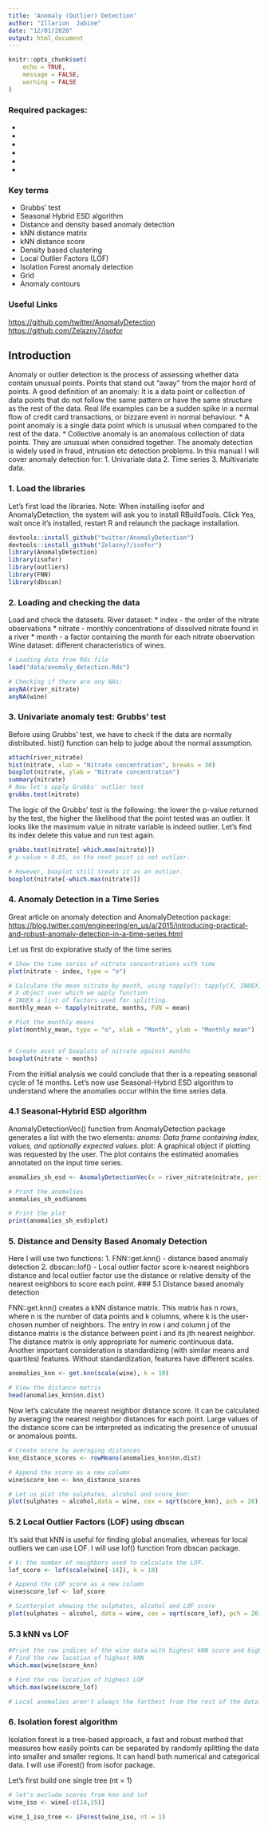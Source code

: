 ---
title: 'Anomaly (Outlier) Detection'
author: "Illarion  Jabine"
date: "12/01/2020"
output: html_document
---

```{r setup, include=FALSE}
knitr::opts_chunk$set(
	echo = TRUE,
	message = FALSE,
	warning = FALSE
)
```


### Required packages:

* [AnomalyDetection]: Anomaly Detection Using Seasonal Hybrid Extreme Studentized Deviate Test
* [outliers]: Tests for outliers 
* [devtools]: Required to install AnomalyDetection and isofor from github
* [FNN]: Fast Nearest Neighbor Search Algorithms
* [dbscan]: Density Based Clustering of Applications with Noise
* [isofor]: Isolation Forest Anomaly Detection


### Key terms
 * Grubbs' test 
 * Seasonal Hybrid ESD algorithm
 * Distance and density based anomaly detection
 * kNN distance matrix
 * kNN distance score
 * Density based clustering
 * Local Outlier Factors (LOF)
 * Isolation Forest anomaly detection
 * Grid
 * Anomaly contours


### Useful Links
<https://github.com/twitter/AnomalyDetection>
<https://github.com/Zelazny7/isofor>

## Introduction

Anomaly or outlier detection is the process of assessing whether data contain unusual points. Points that stand out "away" from the major hord of points.
A good definition of an anomaly:
It is a data point or collection of data points that do not follow the same pattern 
or have the same structure as the rest of the data.
Real life examples can be a sudden spike in a normal flow of credit card transactions,
or bizzare event in normal behaviour.
 * A point anomaly is a single data point which is unusual when compared to the rest of the data.
 * Collective anomaly is an anomalous collection of data points. They are unusual when considred together.
The anomaly detection is widely used in fraud, intrusion etc detection problems.
In this manual I will cover anomaly detection for:
 1. Univariate data
 2. Time series
 3. Multivariate data.

### 1. Load the libraries
Let's first load the libraries.
Note: When installing isofor and AnomalyDetection, the system will ask you to install RBuildTools. 
Click Yes, wait once it's installed, restart R and relaunch the package installation.
```{r loading packages, message=FALSE, warning=FALSE}
devtools::install_github("twitter/AnomalyDetection")
devtools::install_github("Zelazny7/isofor")
library(AnomalyDetection)
library(isofor)
library(outliers)
library(FNN)
library(dbscan)

```

### 2. Loading and checking the data

Load and check the datasets.
River dataset:
* index - the order of the nitrate observations 
* nitrate - monthly concentrations of dissolved nitrate found in a river
* month - a factor containing the month for each nitrate observation
Wine dataset: different characteristics of wines.
```{r load the data and pre-process them}
# Loading data from Rds file
load("data/anomaly_detection.Rds")

# Checking if there are any NAs:
anyNA(river_nitrate)
anyNA(wine)

```

### 3. Univariate anomaly test: Grubbs' test

Before using Grubbs' test, we have to check if the data are normally distributed.
hist() function can help to judge about the normal assumption.
```{r Grubbs' test}
attach(river_nitrate)
hist(nitrate, xlab = "Nitrate concentration", breaks = 30)
boxplot(nitrate, ylab = "Nitrate concentration")
summary(nitrate)
# Now let's apply Grubbs' outlier test
grubbs.test(nitrate)

```

The logic of the Grubbs' test is the following:
the lower the p-value returned by the test, the higher the likelihood that the point tested was an outlier.
It looks like the maximum value in nitrate variable is indeed outlier.
Let's find its index delete this value and run test again.

```{r another outlier?}
grubbs.test(nitrate[-which.max(nitrate)])
# p-value > 0.05, so the next point is not outlier.

# However, boxplot still treats it as an outlier.
boxplot(nitrate[-which.max(nitrate)])
```

### 4. Anomaly Detection in a Time Series

Great article on anomaly detection and AnomalyDetection package:
<https://blog.twitter.com/engineering/en_us/a/2015/introducing-practical-and-robust-anomaly-detection-in-a-time-series.html>


Let us first do explorative study of the time series
```{r exploring time series}
# Show the time series of nitrate concentrations with time
plot(nitrate ~ index, type = "o")

# Calculate the mean nitrate by month, using tapply(): tapply(X, INDEX, FUN = NULL):
# X object over which we apply function
# INDEX a list of factors used for splitting.
monthly_mean <- tapply(nitrate, months, FUN = mean)

# Plot the monthly means 
plot(monthly_mean, type = "o", xlab = "Month", ylab = "Monthly mean")


# Create aset of boxplots of nitrate against months
boxplot(nitrate ~ months)

```
From the initial analysis we could conclude that ther is a repeating seasonal cycle of 1é months.
Let's now use Seasonal-Hybrid ESD algorithm to understand where the anomalies occur within the time series data.

### 4.1 Seasonal-Hybrid ESD algorithm

AnomalyDetectionVec() function from AnomalyDetection package generates a list with the two elements:
 *anoms: Data frame containing index, values, and optionally expected values.
 *plot: A graphical object if plotting was requested by the user. The plot contains the estimated anomalies annotated on the input time series.

```{r SH ESD}
anomalies_sh_esd <- AnomalyDetectionVec(x = river_nitrate$nitrate, period = 12, direction = 'both', plot = T)

# Print the anomalies
anomalies_sh_esd$anoms

# Print the plot
print(anomalies_sh_esd$plot)
```

### 5. Distance and Density Based Anomaly Detection

Here I will use two functions:
 1. FNN::get.knn() - distance based anomaly detection
 2. dbscan::lof() - Local outlier factor score
k-nearest neighbors distance and local outlier factor use the distance or relative density of the nearest neighbors to score each point.
### 5.1 Distance based anomaly detection

FNN::get.knn() creates a kNN distance matrix.
This matrix has n rows, where n is the number of data points 
and k  columns, where k is the user-chosen number of neighbors.
The entry in row i and column j of the distance matrix is the distance between point i and its jth nearest neighbor.
The distance matrix is only appropriate for numeric continuous data.
Another important consideration is standardizing (with similar means and quartiles) features. Without standardization, features have different scales.

```{r kNN matrix}
anomalies_knn <- get.knn(scale(wine), k = 10)

# View the distance matrix
head(anomalies_knn$nn.dist)
```

Now let's calculate the nearest neighbor distance score.
It can be calculated by averaging the nearest neighbor distances for each point. 
Large values of the distance score can be interpreted as indicating the presence of unusual or anomalous points.
```{r the nearest neighbor distance score}
# Create score by averaging distances
knn_distance_scores <- rowMeans(anomalies_knn$nn.dist)

# Append the score as a new column 
wine$score_knn <- knn_distance_scores

# Let us plot the sulphates, alcohol and score_knn:
plot(sulphates ~ alcohol,data = wine, cex = sqrt(score_knn), pch = 20)

```

### 5.2 Local Outlier Factors (LOF) using dbscan

It's said that kNN is useful for finding global anomalies, whereas for local outliers we can use LOF.
I will use lof() function from dbscan package.

```{r LOF}
# k: the number of neighbors used to calculate the LOF.
lof_score <- lof(scale(wine[-14]), k = 10)

# Append the LOF score as a new column
wine$score_lof <- lof_score

# Scatterplot showing the sulphates, alcohol and LOF score
plot(sulphates ~ alcohol, data = wine, cex = sqrt(score_lof), pch = 20)

```

### 5.3 kNN vs LOF

```{r}
#Print the row indices of the wine data with highest kNN score and highest LOF score.
# Find the row location of highest kNN
which.max(wine$score_knn)

# Find the row location of highest LOF
which.max(wine$score_lof)

# Local anomalies aren't always the farthest from the rest of the data. 
```

### 6. Isolation forest algorithm

Isolation forest is a tree-based approach, a fast and robust method that measures how easily points can be separated by randomly splitting the data into smaller and smaller regions.
It can handl both numerical and categorical data.
I will use iForest() from isofor package.

Let's first build one single tree (nt = 1)
```{r single tree}
# let's exclude scores from knn and lof
wine_iso <- wine[-c(14,15)]

wine_1_iso_tree <- iForest(wine_iso, nt = 1)
```

